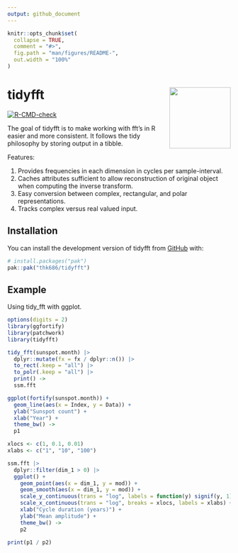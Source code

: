 ```yaml
---
output: github_document
---
```


<!-- README.md is generated from README.Rmd. Please edit that file -->

```r
knitr::opts_chunk$set(
  collapse = TRUE,
  comment = "#>",
  fig.path = "man/figures/README-",
  out.width = "100%"
)
```

# tidyfft <a href="https://github.com/thk686/tidyfft"><img src="man/figures/logo.png" align="right" height="138" /></a>

<!-- badges: start -->
[![R-CMD-check](https://github.com/thk686/tidyfft/actions/workflows/R-CMD-check.yaml/badge.svg)](https://github.com/thk686/tidyfft/actions/workflows/R-CMD-check.yaml)
<!-- badges: end -->

The goal of tidyfft is to make working with fft's in R easier and more consistent. It follows the tidy philosophy by storing output in a tibble.

Features:

1. Provides frequencies in each dimension in cycles per sample-interval.
1. Caches attributes sufficient to allow reconstruction of original object when computing the inverse transform.
1. Easy conversion between complex, rectangular, and polar representations.
1. Tracks complex versus real valued input.

## Installation

You can install the development version of tidyfft from [GitHub](https://github.com/) with:

``` r
# install.packages("pak")
pak::pak("thk686/tidyfft")
```

## Example

Using tidy_fft with ggplot.

```r
options(digits = 2)
library(ggfortify)
library(patchwork)
library(tidyfft)
```

```r
tidy_fft(sunspot.month) |>
  dplyr::mutate(fx = fx / dplyr::n()) |>
  to_rect(.keep = "all") |>
  to_polr(.keep = "all") |>
  print() ->
  ssm.fft
```

```r
ggplot(fortify(sunspot.month)) + 
  geom_line(aes(x = Index, y = Data)) +
  ylab("Sunspot count") +
  xlab("Year") +
  theme_bw() ->
  p1

xlocs <- c(1, 0.1, 0.01)
xlabs <- c("1", "10", "100")

ssm.fft |>
  dplyr::filter(dim_1 > 0) |>
  ggplot() +
    geom_point(aes(x = dim_1, y = mod)) +
    geom_smooth(aes(x = dim_1, y = mod)) +
    scale_y_continuous(trans = "log", labels = function(y) signif(y, 1)) +
    scale_x_continuous(trans = "log", breaks = xlocs, labels = xlabs) +
    xlab("Cycle duration (years)") +
    ylab("Mean amplitude") +
    theme_bw() ->
    p2

print(p1 / p2)
```

